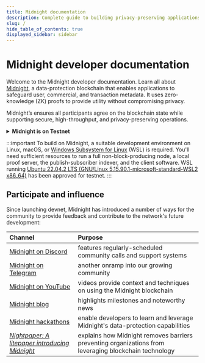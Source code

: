 ```yaml
---
title: Midnight documentation
description: Complete guide to building privacy-preserving applications on the Midnight blockchain
slug: /
hide_table_of_contents: true
displayed_sidebar: sidebar
---
```


<head>
  <meta name="llm-documentation" content="https://docs.midnight.network/llm.txt" />
  <link rel="alternate" type="text/plain" href="/llms.txt" title="LLM Documentation" />
</head>


# Midnight developer documentation

Welcome to the Midnight developer documentation. Learn all about [Midnight](https://midnight.network/), a data-protection blockchain that enables applications to safeguard user, commercial, and transaction metadata. It uses zero-knowledge (ZK) proofs to provide utility without compromising privacy.

Midnight’s <GlossaryTerm term="consensus mechanism" /> ensures all participants agree on the blockchain state while supporting secure, high-throughput, and privacy-preserving operations.


<details>
<summary><strong>Midnight is on Testnet</strong></summary>

Midnight is on testnet, providing a stable sandbox environment to develop commercially successful on-chain applications that benefit from the transparency of a blockchain while addressing granular data protection needs.

- The goal of testnet is to provide developers building on Midnight with a reliable environment that simulates the conditions of a live mainnet. Midnight chain capabilities have been expanded and the codebase hardened to reduce the need for regularly scheduled chain resets when upgrading.
- Hard forks can now be initiated on Midnight testnet, which allows major upgrades to the network's performance and features during testnet and beyond, without disrupting existing projects or requiring developers to redeploy their applications.
- Midnight's programmable data protection capabilities give developers flexibility when selecting which data to make public on-chain and which to keep private.
- The zero-knowledge [ZK Snark](/learn/02-understanding-midnights-technology/02-zero-knowledge-proofs) proving system ensures fast, efficient truth validation between [prover](/learn/04-glossary#prover) and [verifier](/learn/04-glossary#verifier) without requiring any additional interaction with the verifier. The proving system is upgradeable, not burdening developers with smart contract rewrites or redeployment.
- Midnight's native programming language [Compact](/develop/reference/compact/) – based on TypeScript - enables developers with little exposure to blockchain or zero-knowledge technology to quickly ramp up and begin writing smart contracts.

</details>


:::important
To build on Midnight, a suitable development environment on Linux, macOS, or [Windows Subsystem for Linux](https://learn.microsoft.com/en-us/windows/wsl/) (WSL) is required. You'll need sufficient resources to run a full non-block-producing node, a local proof server, the publish-subscriber indexer, and the client software. WSL running [Ubuntu 22.04.2 LTS (GNU/Linux 5.15.90.1-microsoft-standard-WSL2 x86_64)](https://documentation.ubuntu.com/wsl/en/latest/howto/install-ubuntu-wsl2/) has been approved for testnet.
:::


## Participate and influence

Since launching devnet, Midnight has introduced a number of ways for the community to provide feedback and contribute to the network's future development:

| Channel | Purpose |
| :--- | :--- |
| [Midnight on Discord](https://discord.com/invite/midnightnetwork) | features regularly-scheduled community calls and support systems |
| [Midnight on Telegram](https://t.me/Midnight_Network_Official) | another onramp into our growing community |
| [Midnight on YouTube](https://www.youtube.com/@midnight.network) | videos provide context and techniques on using the Midnight blockchain |
| [Midnight blog](https://midnight.network/blog) | highlights milestones and noteworthy news |
| [Midnight hackathons](https://midnight.network/hackathon) | enable developers to learn and leverage Midnight's data-protection capabilities |
| _[Nightpaper: A litepaper introducing Midnight](https://midnight.network/whitepaper)_ | explains how Midnight removes barriers preventing organizations from leveraging blockchain technology |
